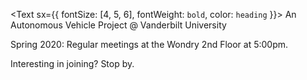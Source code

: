<Text sx={{ fontSize: [4, 5, 6], fontWeight: `bold`, color: `heading` }}>
  An Autonomous Vehicle Project @ Vanderbilt University
</Text>

Spring 2020: Regular meetings at the Wondry 2nd Floor at 5:00pm. 

Interesting in joining? Stop by.
